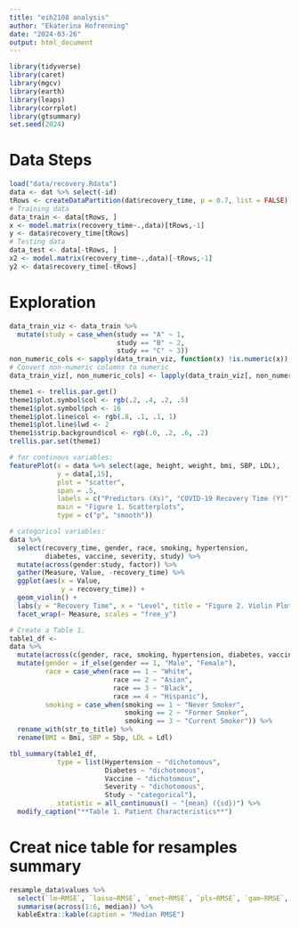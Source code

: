 ```yaml
---
title: "eih2108 analysis"
author: "Ekaterina Hofrenning"
date: "2024-03-26"
output: html_document
---
```


```r
library(tidyverse)
library(caret)
library(mgcv)
library(earth)
library(leaps)
library(corrplot)
library(gtsummary)
set.seed(2024)
```

# Data Steps

```r
load("data/recovery.Rdata")
data <- dat %>% select(-id) 
tRows <- createDataPartition(dat$recovery_time, p = 0.7, list = FALSE)
# Training data
data_train <- data[tRows, ]
x <- model.matrix(recovery_time~.,data)[tRows,-1]
y <- data$recovery_time[tRows]
# Testing data
data_test <- data[-tRows, ]
x2 <- model.matrix(recovery_time~.,data)[-tRows,-1]
y2 <- data$recovery_time[-tRows]
```


# Exploration 

```r
data_train_viz <- data_train %>%
  mutate(study = case_when(study == "A" ~ 1,
                           study == "B" ~ 2,
                           study == "C" ~ 3))
non_numeric_cols <- sapply(data_train_viz, function(x) !is.numeric(x))
# Convert non-numeric columns to numeric
data_train_viz[, non_numeric_cols] <- lapply(data_train_viz[, non_numeric_cols], as.numeric)
```

```r
theme1 <- trellis.par.get()
theme1$plot.symbol$col <- rgb(.2, .4, .2, .5)
theme1$plot.symbol$pch <- 16
theme1$plot.line$col <- rgb(.8, .1, .1, 1)
theme1$plot.line$lwd <- 2
theme1$strip.background$col <- rgb(.0, .2, .6, .2)
trellis.par.set(theme1)

# for continous variables:
featurePlot(x = data %>% select(age, height, weight, bmi, SBP, LDL),
            y = data[,15],
            plot = "scatter",
            span = .5,
            labels = c("Predictors (Xs)", "COVID-19 Recovery Time (Y)"),
            main = "Figure 1. Scatterplots",
            type = c("p", "smooth"))

# categorical variables:
data %>%
  select(recovery_time, gender, race, smoking, hypertension,
         diabetes, vaccine, severity, study) %>%
  mutate(across(gender:study, factor)) %>%
  gather(Measure, Value, -recovery_time) %>%
  ggplot(aes(x = Value,
             y = recovery_time)) +
  geom_violin() +
  labs(y = "Recovery Time", x = "Level", title = "Figure 2. Violin Plots") +
  facet_wrap(~ Measure, scales = "free_y")
```

```r
# Create a Table 1.
table1_df <-
data %>%
  mutate(across(c(gender, race, smoking, hypertension, diabetes, vaccine, severity, study), factor)) %>%
  mutate(gender = if_else(gender == 1, "Male", "Female"),
         race = case_when(race == 1 ~ "White",
                          race == 2 ~ "Asian",
                          race == 3 ~ "Black",
                          race == 4 ~ "Hispanic"),
         smoking = case_when(smoking == 1 ~ "Never Smoker",
                             smoking == 2 ~ "Former Smoker",
                             smoking == 3 ~ "Current Smoker")) %>%
  rename_with(str_to_title) %>%
  rename(BMI = Bmi, SBP = Sbp, LDL = Ldl)

tbl_summary(table1_df,
            type = list(Hypertension ~ "dichotomous",
                        Diabetes ~ "dichotomous",
                        Vaccine ~ "dichotomous",
                        Severity ~ "dichotomous",
                        Study ~ "categorical"),
            statistic = all_continuous() ~ "{mean} ({sd})") %>%
  modify_caption("**Table 1. Patient Characteristics**")
```

# Creat nice table for resamples summary

```r
resample_data$values %>%
  select(`lm~RMSE`, `lasso~RMSE`, `enet~RMSE`, `pls~RMSE`, `gam~RMSE`, `mars~RMSE`) %>% 
  summarise(across(1:6, median)) %>%
  kableExtra::kable(caption = "Median RMSE")
```

